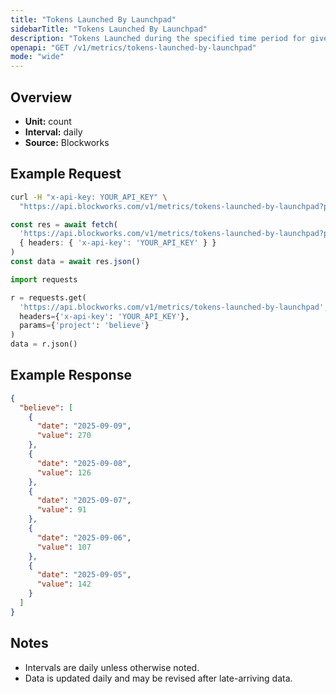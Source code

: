 ```yaml
---
title: "Tokens Launched By Launchpad"
sidebarTitle: "Tokens Launched By Launchpad"
description: "Tokens Launched during the specified time period for given launchpad."
openapi: "GET /v1/metrics/tokens-launched-by-launchpad"
mode: "wide"
---
```


## Overview

- **Unit:** count
- **Interval:** daily
- **Source:** Blockworks

## Example Request

<CodeGroup>

```bash cURL
curl -H "x-api-key: YOUR_API_KEY" \
  "https://api.blockworks.com/v1/metrics/tokens-launched-by-launchpad?project=believe"
```

```typescript TypeScript
const res = await fetch(
  'https://api.blockworks.com/v1/metrics/tokens-launched-by-launchpad?project=believe',
  { headers: { 'x-api-key': 'YOUR_API_KEY' } }
)
const data = await res.json()
```

```python Python
import requests

r = requests.get(
  'https://api.blockworks.com/v1/metrics/tokens-launched-by-launchpad',
  headers={'x-api-key': 'YOUR_API_KEY'},
  params={'project': 'believe'}
)
data = r.json()
```

</CodeGroup>

## Example Response

```json
{
  "believe": [
    {
      "date": "2025-09-09",
      "value": 270
    },
    {
      "date": "2025-09-08",
      "value": 126
    },
    {
      "date": "2025-09-07",
      "value": 91
    },
    {
      "date": "2025-09-06",
      "value": 107
    },
    {
      "date": "2025-09-05",
      "value": 142
    }
  ]
}
```

## Notes
- Intervals are daily unless otherwise noted.
- Data is updated daily and may be revised after late-arriving data.